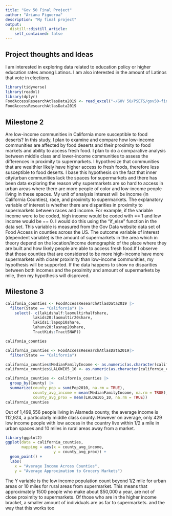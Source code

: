 ```yaml
---
title: "Gov 50 Final Project"
author: "Ariana Figueroa"
description: "My final project"
output:
  distill::distill_article:
    self_contained: false
---
```



## Project thoughts and Ideas

I am interested in exploring data related to education policy or higher education rates among Latinos. I am also interested in the amount of Latinos that vote in elections.

```r
library(tidyverse)
library(readxl)
library(dplyr)
FoodAccessResearchAtlasData2019 <- read_excel("~/GOV 50/PSETS/gov50-final-project/FoodAccessResearchAtlasData2019.xlsx", sheet = 3)
FoodAccessResearchAtlasData2019
```

## Milestone 2

Are low-income communities in California more susceptible to food deserts? In this study, I plan to examine and compare how low-income communities are affected by food deserts and their proximity to food markets and ability to access fresh food. I plan to do a comparative analysis between middle class and lower-income communities to assess the differences in proximity to supermarkets. I hypothesize that communities that are wealthier likely have higher access to fresh foods, therefore less susceptible to food deserts. I base this hypothesis on the fact that inner city/urban communities lack the spaces for supermarkets and there has been data exploring the reason why supermarkets are so hard to access in urban areas where there are more people of color and low-income people living in these spaces. My unit of analysis interest will be income (in California Counties), race, and proximity to supermarkets. The explanatory variable of interest is whether there are disparities in proximity to supermarkets between races and income. For example, if the variable income were to be coded, high income would be coded with == 1 and low income would be == 0. I would do this using the "if_else" function in the data set. This variable is measured from the Gov Data website data set of Food Access in counties across the US. The outcome variable of interest (dependent variable) is the amount of supermarkets in the area which in theory depend on the location/income demographic of the place where they are built and how likely people are able to access fresh food.If I observe that those counties that are considered to be more high-income have more supermarkets with closer proximity than low-income communities, my hypothesis will be supported. If the data happens to show no disparities between both incomes and the proximity and amount of supermarkets by mile, then my hypothesis will disproved. 


## Milestone 3

```r
califonia_counties <- FoodAccessResearchAtlasData2019 |>  
  filter(State == "California") |>
    select(- c(lakidshalf:laomultirhalfshare,
            lakids20:laomultir20share,
            lakids1:lapop10share,
            lahunv20:lasnap20share,
            TractKids:TractSNAP)) 

califonia_counties

```


```r
california_counties <- FoodAccessResearchAtlasData2019|>
  filter(State == "California")

california_counties$MedianFamilyIncome <- as.numeric(as.character(california_counties$MedianFamilyIncome))
california_counties$LALOWI05_10 <- as.numeric(as.character(california_counties$LALOWI05_10)) 

california_counties <- california_counties |>
  group_by(County) |>
  summarize(county_pop = sum(Pop2010, na.rm = TRUE),
            county_avg_income = mean(MedianFamilyIncome, na.rm = TRUE),
            county_avg_prox = mean(LALOWI05_10, na.rm = TRUE))
california_counties  
```
Out of 1,499,556 people living in Alameda county, the average income is 112,924, a particularly middle class county. However on average, only 429 low income people with low access in the country live within 1/2 a mile in urban spaces and 10 miles in rural areas away from a market.  


```r
library(ggplot2)
ggplot(data = california_counties,
       mapping = aes(x = county_avg_income,
                     y = county_avg_prox)) +
  geom_point() +
  labs(
    x = "Average Income Across Counties",
    y = "Average Approximation to Grocery Markets")

```
The Y variable is the low income population count beyond 1/2 mile for urban areas or 10 miles for rural areas from supermarket. This means that approximately 1500 people who make about $50,000 a year, are not of close proximity to supermarkets. Of those who are in the higher income bracket, a smaller amount of individuals are as far to supermarkets. and the way that this works too 



